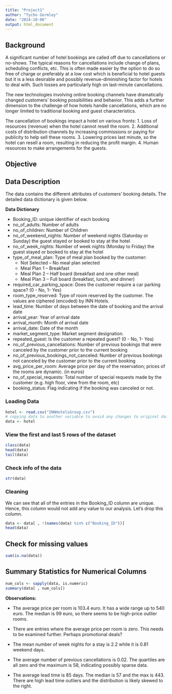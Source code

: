 ---
title: "Project1"
author: "Tycho Gormley"
date: "2024-10-06"
output: html_document
---
## Background

A significant number of hotel bookings are called off due to cancellations or no-shows. The typical reasons for cancellations include change of plans, scheduling conflicts, etc. This is often made easier by the option to do so free of charge or preferably at a low cost which is beneficial to hotel guests but it is a less desirable and possibly revenue-diminishing factor for hotels to deal with. Such losses are particularly high on last-minute cancellations.

The new technologies involving online booking channels have dramatically changed customers' booking possibilities and behavior. This adds a further dimension to the challenge of how hotels handle cancellations, which are no longer limited to traditional booking and guest characteristics.

The cancellation of bookings impact a hotel on various fronts:
1. Loss of resources (revenue) when the hotel cannot resell the room.
2. Additional costs of distribution channels by increasing commissions or paying for publicity to help sell these rooms.
3. Lowering prices last minute, so the hotel can resell a room, resulting in reducing the profit margin.
4. Human resources to make arrangements for the guests.

## Objective


## Data Description

The data contains the different attributes of customers' booking details. The detailed data dictionary is given below.


**Data Dictionary**

* Booking_ID: unique identifier of each booking
* no_of_adults: Number of adults
* no_of_children: Number of Children
* no_of_weekend_nights: Number of weekend nights (Saturday or Sunday) the guest stayed or booked to stay at the hotel
* no_of_week_nights: Number of week nights (Monday to Friday) the guest stayed or booked to stay at the hotel
* type_of_meal_plan: Type of meal plan booked by the customer:
    * Not Selected – No meal plan selected
    * Meal Plan 1 – Breakfast
    * Meal Plan 2 – Half board (breakfast and one other meal)
    * Meal Plan 3 – Full board (breakfast, lunch, and dinner)
* required_car_parking_space: Does the customer require a car parking space? (0 - No, 1- Yes)
* room_type_reserved: Type of room reserved by the customer. The values are ciphered (encoded) by INN Hotels.
* lead_time: Number of days between the date of booking and the arrival date
* arrival_year: Year of arrival date
* arrival_month: Month of arrival date
* arrival_date: Date of the month
* market_segment_type: Market segment designation.
* repeated_guest: Is the customer a repeated guest? (0 - No, 1- Yes)
* no_of_previous_cancellations: Number of previous bookings that were canceled by the customer prior to the current booking
* no_of_previous_bookings_not_canceled: Number of previous bookings not canceled by the customer prior to the current booking
* avg_price_per_room: Average price per day of the reservation; prices of the rooms are dynamic. (in euros)
* no_of_special_requests: Total number of special requests made by the customer (e.g. high floor, view from the room, etc)
* booking_status: Flag indicating if the booking was canceled or not.

### Loading Data
```{r}
hotel <- read.csv("INNHotelsGroup.csv")
# copying data to another variable to avoid any changes to original data
data <- hotel
```

### View the first and last 5 rows of the dataset
```{r}
class(data)
head(data)
tail(data)
```

### Check info of the data
```{r}
str(data)
```

### Cleaning
We can see that all of the entries in the Booking_ID column are unique. Hence, this column would not add any value to our analysis. Let's drop this column.
```{r}
data <- data[ , !(names(data) %in% c("Booking_ID"))]
head(data)
```

## Check for missing values
```{r}
sum(is.na(data))
```

## Summary Statistics for Numerical Columns
```{r}
num_cols <- sapply(data, is.numeric)
summary(data[ , num_cols])
```
**Observations:**

- The average price per room is 103.4 euro. It has a wide range up to 540 euro. The median is 99 euro, so there seems to be high-price outlier rooms.

- There are entries where the average price per room is zero. This needs to be examined further. Perhaps promotional deals?

- The mean number of week nights for a stay is 2.2 while it is 0.81 weekend days.

- The average number of previous cancellations is 0.02. The quartiles are all zero and the maximum is 58, indicating possibly sparse data.

- The average lead time is 85 days. The median is 57 and the max is 443. There are high lead time outliers and the distribution is likely skewed to the right.
